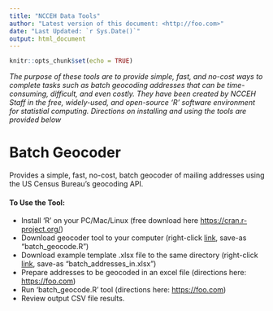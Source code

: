 ```yaml
---
title: "NCCEH Data Tools"
author: "Latest version of this document: <http://foo.com>"
date: "Last Updated: `r Sys.Date()`"
output: html_document
---
```


```r
knitr::opts_chunk$set(echo = TRUE)
```

*The purpose of these tools are to provide simple, fast, and no-cost ways to complete tasks such as batch geocoding addresses that can be time-consuming, difficult, and even costly. They have been created by NCCEH Staff in the free, widely-used, and open-source 'R' software environment for statistial computing. Directions on installing and using the tools are provided below*

# Batch Geocoder
Provides a simple, fast, no-cost, batch geocoder of mailing addresses using the US Census Bureau's geocoding API. 

#### **To Use the Tool:**
* Install 'R' on your PC/Mac/Linux (free download here <https://cran.r-project.org/>)
* Download geocoder tool to your computer (right-click [link](https://raw.githubusercontent.com/timbender-ncceh/ncceh_data_tools/main/batch_geocode.R?token=GHSAT0AAAAAABUWU2BKN2YWPHPFPPZWNA4GYUHTV5A), save-as "batch_geocode.R")
* Download example template .xlsx file to the same directory (right-click [link](https://github.com/timbender-ncceh/ncceh_data_tools/raw/main/batch_addresses_in.xlsx), save-as "batch_addresses_in.xlsx")
* Prepare addresses to be geocoded in an excel file (directions here: <https://foo.com>)
* Run 'batch_geocode.R' tool (directions here: <https://foo.com>)
* Review output CSV file results. 
